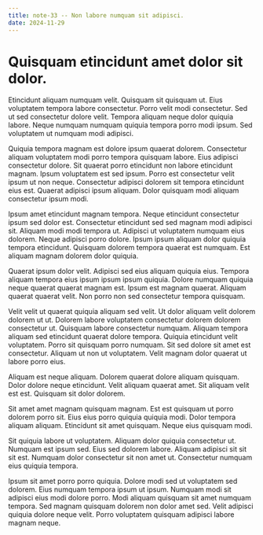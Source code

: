 ```yaml
---
title: note-33 -- Non labore numquam sit adipisci.
date: 2024-11-29
---
```


# Quisquam etincidunt amet dolor sit dolor.

Etincidunt aliquam numquam velit. Quisquam sit quisquam ut. Eius voluptatem tempora labore consectetur. Porro velit modi
consectetur. Sed ut sed consectetur dolore velit. Tempora aliquam neque dolor quiquia labore. Neque numquam numquam
quiquia tempora porro modi ipsum. Sed voluptatem ut numquam modi adipisci.

Quiquia tempora magnam est dolore ipsum quaerat dolorem. Consectetur aliquam voluptatem modi porro tempora quisquam
labore. Eius adipisci consectetur dolore. Sit quaerat porro etincidunt non labore etincidunt magnam. Ipsum voluptatem
est sed ipsum. Porro est consectetur velit ipsum ut non neque. Consectetur adipisci dolorem sit tempora etincidunt eius
est. Quaerat adipisci ipsum aliquam. Dolor quisquam modi aliquam consectetur ipsum modi.

Ipsum amet etincidunt magnam tempora. Neque etincidunt consectetur ipsum sed dolor est. Consectetur etincidunt sed sed
magnam modi adipisci sit. Aliquam modi modi tempora ut. Adipisci ut voluptatem numquam eius dolorem. Neque adipisci
porro dolore. Ipsum ipsum aliquam dolor quiquia tempora etincidunt. Quisquam dolorem tempora quaerat est numquam. Est
aliquam magnam dolorem dolor quiquia.

Quaerat ipsum dolor velit. Adipisci sed eius aliquam quiquia eius. Tempora aliquam tempora eius ipsum ipsum ipsum
quiquia. Dolore numquam quiquia neque quaerat quaerat magnam est. Ipsum est magnam quaerat. Aliquam quaerat quaerat
velit. Non porro non sed consectetur tempora quisquam.

Velit velit ut quaerat quiquia aliquam sed velit. Ut dolor aliquam velit dolorem dolorem ut ut. Dolorem labore
voluptatem consectetur dolorem dolorem consectetur ut. Quisquam labore consectetur numquam. Aliquam tempora aliquam sed
etincidunt quaerat dolore tempora. Quiquia etincidunt velit voluptatem. Porro sit quisquam porro numquam. Sit sed dolore
sit amet est consectetur. Aliquam ut non ut voluptatem. Velit magnam dolor quaerat ut labore porro eius.

Aliquam est neque aliquam. Dolorem quaerat dolore aliquam quisquam. Dolor dolore neque etincidunt. Velit aliquam quaerat
amet. Sit aliquam velit est est. Quisquam sit dolor dolorem.

Sit amet amet magnam quisquam magnam. Est est quisquam ut porro dolorem porro sit. Eius eius porro quiquia quiquia modi.
Dolor tempora aliquam aliquam. Etincidunt sit amet quisquam. Neque eius quisquam modi.

Sit quiquia labore ut voluptatem. Aliquam dolor quiquia consectetur ut. Numquam est ipsum sed. Eius sed dolorem labore.
Aliquam adipisci sit sit sit est. Numquam dolor consectetur sit non amet ut. Consectetur numquam eius quiquia tempora.

Ipsum sit amet porro porro quiquia. Dolore modi sed ut voluptatem sed dolorem. Eius numquam tempora ipsum ut ipsum.
Numquam modi sit adipisci eius modi dolore porro. Modi aliquam quisquam sit amet numquam tempora. Sed magnam quisquam
dolorem non dolor amet sed. Velit adipisci quiquia dolore neque velit. Porro voluptatem quisquam adipisci labore magnam
neque.
